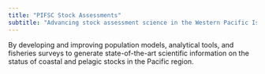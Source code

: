 ```yaml
---
title: "PIFSC Stock Assessments"
subtitle: "Advancing stock assessment science in the Western Pacific Islands"
---
```


By developing and improving population models, analytical tools, and fisheries surveys to generate state-of-the-art scientific information on the status of coastal and pelagic stocks in the Pacific region.
